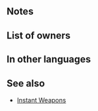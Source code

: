 {{Weapon Infobox
|tagid=SID_瞬撃の剣
|intID=2831
|image=wep_sw119
|exclusive=0
|weaponType=Sword
|cost=200
|might=10
|range=1
|effect=If unit initiates combat, grants Atk/Def+4 during combat and foe cannot make a follow-up attack.
|statModifiers=0,10,0,0,0
|required=Steel Sword
|next=Instant Sword+
|promotionRarity=5
|promotionTier=1
|properties=random_owner
}}
==Notes==
{{IfUnitInitiates}}
{{Combat boosts}}
{{Prevent follow-up}}
==List of owners==
{{Skill Hero List}}
==In other languages==
{{OtherLanguages
|japanese=瞬撃の剣
|german=Sekundenschwert
|spanishEU=Espada fugaz
|spanishLA=Espada fugaz
|french=Épée vive
|italian=Spada rapida
|chineseTW=瞬擊之劍
|portuguese=Espada fugaz
}}
==See also==
{{See also skills|cond=Description LIKE '%If unit initiates combat, grants Atk%Def+%and foe cannot make a follow-up attack%' AND WikiName NOT LIKE '%Instant%'|columns=3}}
* [[Skill families#Instant|Instant Weapons]]
{{Weapons Navbox}}